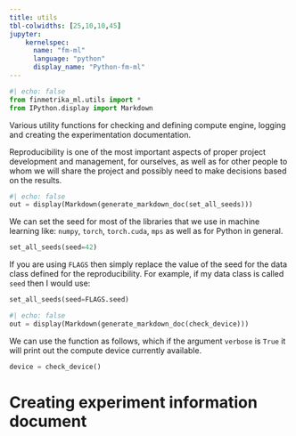 ```yaml
---
title: utils
tbl-colwidths: [25,10,10,45]
jupyter: 
    kernelspec: 
      name: "fm-ml"
      language: "python"
      display_name: "Python-fm-ml"
---
```


```python
#| echo: false
from finmetrika_ml.utils import *
from IPython.display import Markdown
```

Various utility functions for checking and defining compute engine, logging and creating the experimentation documentation.

Reproducibility is one of the most important aspects of proper project development and management, for ourselves, as well as for other people to whom we will share the project and possibly need to make decisions based on the results.

```python
#| echo: false
out = display(Markdown(generate_markdown_doc(set_all_seeds)))
```

We can set the seed for most of the libraries that we use in machine learning like: `numpy`, `torch`, `torch.cuda`, `mps` as well as for Python in general.

```python
set_all_seeds(seed=42)
```

If you are using `FLAGS` then simply replace the value of the seed for the data class defined for the reproducibility. For example, if my data class is called `seed` then I would use:

``` python
set_all_seeds(seed=FLAGS.seed)
```

```python
#| echo: false
out = display(Markdown(generate_markdown_doc(check_device)))
```

We can use the function as follows, which if the argument `verbose` is `True` it will print out the compute device currently available.

```python
device = check_device()
```

# Creating experiment information document {.unnumbered}